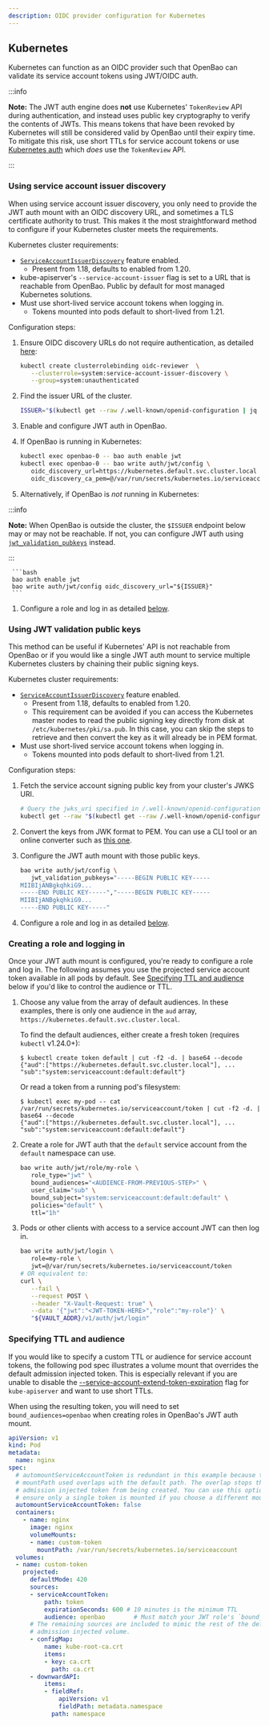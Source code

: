 ```yaml
---
description: OIDC provider configuration for Kubernetes
---
```


## Kubernetes

Kubernetes can function as an OIDC provider such that OpenBao can validate its
service account tokens using JWT/OIDC auth.

:::info

**Note:** The JWT auth engine does **not** use Kubernetes' `TokenReview` API
during authentication, and instead uses public key cryptography to verify the
contents of JWTs. This means tokens that have been revoked by Kubernetes will
still be considered valid by OpenBao until their expiry time. To mitigate this
risk, use short TTLs for service account tokens or use
[Kubernetes auth](/docs/auth/kubernetes) which _does_ use the `TokenReview` API.

:::

### Using service account issuer discovery

When using service account issuer discovery, you only need to provide the JWT
auth mount with an OIDC discovery URL, and sometimes a TLS certificate authority
to trust. This makes it the most straightforward method to configure if your
Kubernetes cluster meets the requirements.

Kubernetes cluster requirements:

* [`ServiceAccountIssuerDiscovery`][k8s-sa-issuer-discovery] feature enabled.
  * Present from 1.18, defaults to enabled from 1.20.
* kube-apiserver's `--service-account-issuer` flag is set to a URL that is
  reachable from OpenBao. Public by default for most managed Kubernetes solutions.
* Must use short-lived service account tokens when logging in.
  * Tokens mounted into pods default to short-lived from 1.21.

Configuration steps:

1. Ensure OIDC discovery URLs do not require authentication, as detailed
   [here][k8s-sa-issuer-discovery]:

   ```bash
   kubectl create clusterrolebinding oidc-reviewer  \
      --clusterrole=system:service-account-issuer-discovery \
      --group=system:unauthenticated
   ```

1. Find the issuer URL of the cluster.

   ```bash
   ISSUER="$(kubectl get --raw /.well-known/openid-configuration | jq -r '.issuer')"
   ```

1. Enable and configure JWT auth in OpenBao.

  1. If OpenBao is running in Kubernetes:

     ```bash
     kubectl exec openbao-0 -- bao auth enable jwt
     kubectl exec openbao-0 -- bao write auth/jwt/config \
        oidc_discovery_url=https://kubernetes.default.svc.cluster.local \
        oidc_discovery_ca_pem=@/var/run/secrets/kubernetes.io/serviceaccount/ca.crt
     ```

  1. Alternatively, if OpenBao is _not_ running in Kubernetes:

:::info

**Note:** When OpenBao is outside the cluster, the `$ISSUER` endpoint below may
     or may not be reachable. If not, you can configure JWT auth using
     [`jwt_validation_pubkeys`](#using-jwt-validation-public-keys) instead.

:::

     ```bash
     bao auth enable jwt
     bao write auth/jwt/config oidc_discovery_url="${ISSUER}"
     ```

1. Configure a role and log in as detailed [below](#creating-a-role-and-logging-in).

[k8s-sa-issuer-discovery]: https://kubernetes.io/docs/tasks/configure-pod-container/configure-service-account/#service-account-issuer-discovery

### Using JWT validation public keys

This method can be useful if Kubernetes' API is not reachable from OpenBao or if
you would like a single JWT auth mount to service multiple Kubernetes clusters
by chaining their public signing keys.

Kubernetes cluster requirements:

* [`ServiceAccountIssuerDiscovery`][k8s-sa-issuer-discovery] feature enabled.
  * Present from 1.18, defaults to enabled from 1.20.
  * This requirement can be avoided if you can access the Kubernetes master
    nodes to read the public signing key directly from disk at
    `/etc/kubernetes/pki/sa.pub`. In this case, you can skip the steps to
    retrieve and then convert the key as it will already be in PEM format.
* Must use short-lived service account tokens when logging in.
  * Tokens mounted into pods default to short-lived from 1.21.

Configuration steps:

1. Fetch the service account signing public key from your cluster's JWKS URI.

   ```bash
   # Query the jwks_uri specified in /.well-known/openid-configuration
   kubectl get --raw "$(kubectl get --raw /.well-known/openid-configuration | jq -r '.jwks_uri' | sed -r 's/.*\.[^/]+(.*)/\1/')"
   ```

1. Convert the keys from JWK format to PEM. You can use a CLI tool or an online
   converter such as [this one][jwk-to-pem].

1. Configure the JWT auth mount with those public keys.

   ```bash
   bao write auth/jwt/config \
      jwt_validation_pubkeys="-----BEGIN PUBLIC KEY-----
   MIIBIjANBgkqhkiG9...
   -----END PUBLIC KEY-----","-----BEGIN PUBLIC KEY-----
   MIIBIjANBgkqhkiG9...
   -----END PUBLIC KEY-----"
   ```

1. Configure a role and log in as detailed [below](#creating-a-role-and-logging-in).

[jwk-to-pem]: https://8gwifi.org/jwkconvertfunctions.jsp

### Creating a role and logging in

Once your JWT auth mount is configured, you're ready to configure a role and
log in. The following assumes you use the projected service account token
available in all pods by default. See [Specifying TTL and audience](#specifying-ttl-and-audience)
below if you'd like to control the audience or TTL.

1. Choose any value from the array of default audiences. In these examples,
   there is only one audience in the `aud` array,
   `https://kubernetes.default.svc.cluster.local`.

   To find the default audiences, either create a fresh token (requires
   `kubectl` v1.24.0+):

   ```shell-session
   $ kubectl create token default | cut -f2 -d. | base64 --decode
   {"aud":["https://kubernetes.default.svc.cluster.local"], ... "sub":"system:serviceaccount:default:default"}
   ```

   Or read a token from a running pod's filesystem:

   ```shell-session
   $ kubectl exec my-pod -- cat /var/run/secrets/kubernetes.io/serviceaccount/token | cut -f2 -d. | base64 --decode
   {"aud":["https://kubernetes.default.svc.cluster.local"], ... "sub":"system:serviceaccount:default:default"}
   ```

1. Create a role for JWT auth that the `default` service account from the
   `default` namespace can use.

   ```bash
   bao write auth/jwt/role/my-role \
      role_type="jwt" \
      bound_audiences="<AUDIENCE-FROM-PREVIOUS-STEP>" \
      user_claim="sub" \
      bound_subject="system:serviceaccount:default:default" \
      policies="default" \
      ttl="1h"
   ```

1. Pods or other clients with access to a service account JWT can then log in.

   ```bash
   bao write auth/jwt/login \
      role=my-role \
      jwt=@/var/run/secrets/kubernetes.io/serviceaccount/token
   # OR equivalent to:
   curl \
      --fail \
      --request POST \
      --header "X-Vault-Request: true" \
      --data '{"jwt":"<JWT-TOKEN-HERE>","role":"my-role"}' \
      "${VAULT_ADDR}/v1/auth/jwt/login"
   ```

### Specifying TTL and audience

If you would like to specify a custom TTL or audience for service account tokens,
the following pod spec illustrates a volume mount that overrides the default
admission injected token. This is especially relevant if you are unable to
disable the [--service-account-extend-token-expiration][k8s-extended-tokens]
flag for `kube-apiserver` and want to use short TTLs.

When using the resulting token, you will need to set `bound_audiences=openbao`
when creating roles in OpenBao's JWT auth mount.

```yaml
apiVersion: v1
kind: Pod
metadata:
  name: nginx
spec:
  # automountServiceAccountToken is redundant in this example because the
  # mountPath used overlaps with the default path. The overlap stops the default
  # admission injected token from being created. You can use this option to
  # ensure only a single token is mounted if you choose a different mount path.
  automountServiceAccountToken: false
  containers:
    - name: nginx
      image: nginx
      volumeMounts:
      - name: custom-token
        mountPath: /var/run/secrets/kubernetes.io/serviceaccount
  volumes:
  - name: custom-token
    projected:
      defaultMode: 420
      sources:
      - serviceAccountToken:
          path: token
          expirationSeconds: 600 # 10 minutes is the minimum TTL
          audience: openbao        # Must match your JWT role's `bound_audiences`
      # The remaining sources are included to mimic the rest of the default
      # admission injected volume.
      - configMap:
          name: kube-root-ca.crt
          items:
          - key: ca.crt
            path: ca.crt
      - downwardAPI:
          items:
          - fieldRef:
              apiVersion: v1
              fieldPath: metadata.namespace
            path: namespace
```

[k8s-extended-tokens]: https://kubernetes.io/docs/reference/command-line-tools-reference/kube-apiserver/#options
